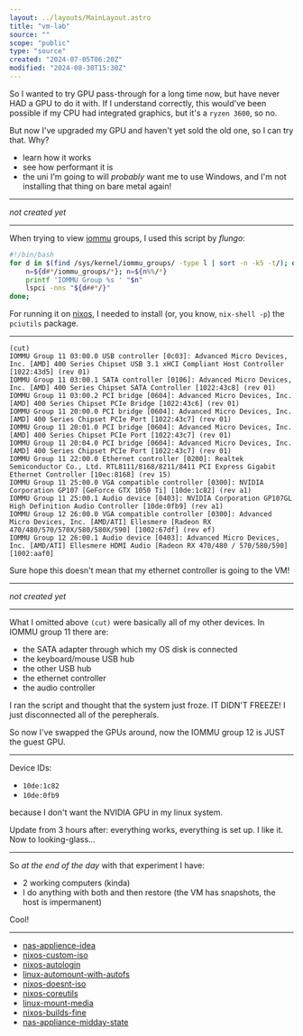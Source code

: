 ```yaml
---
layout: ../layouts/MainLayout.astro
title: "vm-lab"
source: ""
scope: "public"
type: "source"
created: "2024-07-05T06:20Z"
modified: "2024-08-30T15:30Z"
---
```



<NoteMeta name="vm-gpu-pass-idea" source="https://github.com/bryansteiner/gpu-passthrough-tutorial/" scope="public" type="main" created="2024-07-05T06:21Z" modified="2024-07-05T08:24Z" />

So I wanted to try GPU pass-through for a long time now, but have never HAD a GPU to do it with. If I understand correctly, this would've been possible if my CPU had integrated graphics, but it's a `ryzen 3600`, so no.

But now I've upgraded my GPU and haven't yet sold the old one, so I can try that. Why?
- learn how it works
- see how performant it is
- the uni I'm going to will *probably* want me to use Windows, and I'm not installing that thing on bare metal again!

---

*not created yet*

---

<NoteMeta name="lsiommu-nixos" source="https://gist.github.com/flungo/428c374c040de1d0a30fd4a593d39040" scope="public" type="main" created="2024-07-05T06:48Z" modified="2024-07-15T18:12Z" />

When trying to view [iommu](/iommu) groups, I used this script by *flungo*:
```bash
#!/bin/bash
for d in $(find /sys/kernel/iommu_groups/ -type l | sort -n -k5 -t/); do
    n=${d#*/iommu_groups/*}; n=${n%%/*}
    printf 'IOMMU Group %s ' "$n"
    lspci -nns "${d##*/}"
done;
```

For running it on [nixos](/nixos), I needed to install (or, you know, `nix-shell -p`) the `pciutils` package.

---

<NoteMeta name="2024-07-05-my-iomuu-groups" source="" scope="public" type="main" created="2024-07-05T06:54Z" modified="2024-07-05T08:24Z" />

```
(cut)
IOMMU Group 11 03:00.0 USB controller [0c03]: Advanced Micro Devices, Inc. [AMD] 400 Series Chipset USB 3.1 xHCI Compliant Host Controller [1022:43d5] (rev 01)
IOMMU Group 11 03:00.1 SATA controller [0106]: Advanced Micro Devices, Inc. [AMD] 400 Series Chipset SATA Controller [1022:43c8] (rev 01)
IOMMU Group 11 03:00.2 PCI bridge [0604]: Advanced Micro Devices, Inc. [AMD] 400 Series Chipset PCIe Bridge [1022:43c6] (rev 01)
IOMMU Group 11 20:00.0 PCI bridge [0604]: Advanced Micro Devices, Inc. [AMD] 400 Series Chipset PCIe Port [1022:43c7] (rev 01)
IOMMU Group 11 20:01.0 PCI bridge [0604]: Advanced Micro Devices, Inc. [AMD] 400 Series Chipset PCIe Port [1022:43c7] (rev 01)
IOMMU Group 11 20:04.0 PCI bridge [0604]: Advanced Micro Devices, Inc. [AMD] 400 Series Chipset PCIe Port [1022:43c7] (rev 01)
IOMMU Group 11 22:00.0 Ethernet controller [0200]: Realtek Semiconductor Co., Ltd. RTL8111/8168/8211/8411 PCI Express Gigabit Ethernet Controller [10ec:8168] (rev 15)
IOMMU Group 11 25:00.0 VGA compatible controller [0300]: NVIDIA Corporation GP107 [GeForce GTX 1050 Ti] [10de:1c82] (rev a1)
IOMMU Group 11 25:00.1 Audio device [0403]: NVIDIA Corporation GP107GL High Definition Audio Controller [10de:0fb9] (rev a1)
IOMMU Group 12 26:00.0 VGA compatible controller [0300]: Advanced Micro Devices, Inc. [AMD/ATI] Ellesmere [Radeon RX 470/480/570/570X/580/580X/590] [1002:67df] (rev ef)
IOMMU Group 12 26:00.1 Audio device [0403]: Advanced Micro Devices, Inc. [AMD/ATI] Ellesmere HDMI Audio [Radeon RX 470/480 / 570/580/590] [1002:aaf0]
```

Sure hope this doesn't mean that my ethernet controller is going to the VM!

---

*not created yet*

---

<NoteMeta name="so-yeah-about-my-iommu-groups" source="" scope="public" type="main" created="2024-07-05T08:26Z" modified="2024-07-05T08:29Z" />

What I omitted above `(cut)` were basically all of my other devices. In IOMMU group 11 there are:
- the SATA adapter through which my OS disk is connected
- the keyboard/mouse USB hub
- the other USB hub
- the ethernet controller
- the audio controller

I ran the script and thought that the system just froze. IT DIDN'T FREEZE! I just disconnected all of the perepherals.

So now I've swapped the GPUs around, now the IOMMU group 12 is JUST the guest GPU.

---

<NoteMeta name="iommu-detach-at-boot" source="https://gist.github.com/techhazard/1be07805081a4d7a51c527e452b87b26" scope="public" type="main" created="2024-07-05T09:08Z" modified="2024-07-08T14:53Z" />

Device IDs:
- `10de:1c82`
- `10de:0fb9`

because I don't want the NVIDIA GPU in my linux system.

Update from 3 hours after: everything works, everything is set up. I like it. Now to looking-glass...

---

<NoteMeta name="vm-gpu-end-of-day" source="" scope="public" type="main" created="2024-07-05T14:43Z" modified="2024-07-08T15:01Z" />

So *at the end of the day* with that experiment I have:
- 2 working computers (kinda)
- I do anything with both and then restore (the VM has snapshots, the host is impermanent)

Cool!

---

<NoteMeta name="nas-appliance" source="" scope="public" type="source" created="2024-07-21T07:45Z" modified="2024-07-22T13:34Z" />

- [nas-applience-idea](/nas-applience-idea)
- [nixos-custom-iso](/nixos-custom-iso)
- [nixos-autologin](/nixos-autologin)
- [linux-automount-with-autofs](/linux-automount-with-autofs)
- [nixos-doesnt-iso](/nixos-doesnt-iso)
- [nixos-coreutils](/nixos-coreutils)
- [linux-mount-media](/linux-mount-media)
- [nixos-builds-fine](/nixos-builds-fine)
- [nas-appliance-midday-state](/nas-appliance-midday-state)